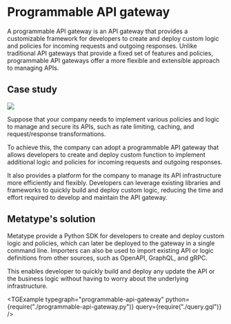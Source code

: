 
# Programmable API gateway

A programmable API gateway is an API gateway that provides a customizable framework for developers to create and deploy custom logic and policies for incoming requests and outgoing responses. Unlike traditional API gateways that provide a fixed set of features and policies, programmable API gateways offer a more flexible and extensible approach to managing APIs.

## Case study

<div className="text-center md:float-right p-8">

![](image.drawio.svg)

</div>

Suppose that your company needs to implement various policies and logic to manage and secure its APIs, such as rate limiting, caching, and request/response transformations.

To achieve this, the company can adopt a programmable API gateway that allows developers to create and deploy custom function to implement additional logic and policies for incoming requests and outgoing responses.

It also provides a platform for the company to manage its API infrastructure more efficiently and flexibly. Developers can leverage existing libraries and frameworks to quickly build and deploy custom logic, reducing the time and effort required to develop and maintain the API gateway.

## Metatype's solution

Metatype provide a Python SDK for developers to create and deploy custom logic and policies, which can later be deployed to the gateway in a single command line. Importers can also be used to import existing API or logic definitions from other sources, such as OpenAPI, GraphQL, and gRPC.

This enables developer to quickly build and deploy any update the API or the business logic without having to worry about the underlying infrastructure.

<TGExample
  typegraph="programmable-api-gateway"
  python={require("./programmable-api-gateway.py")}
  query={require("./query.gql")}
/>
